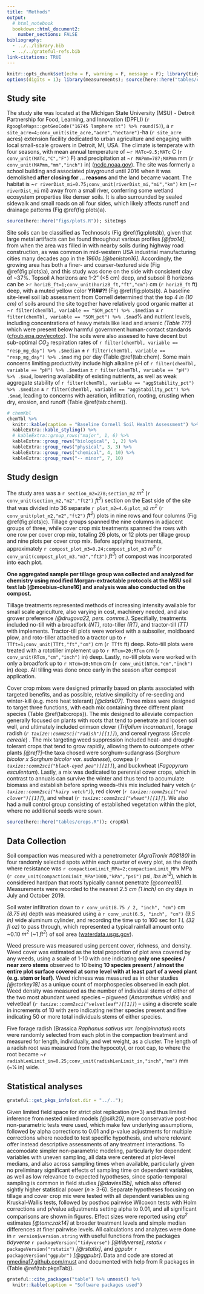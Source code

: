 ```yaml
---
title: "Methods"
output: 
  # html_notebook
  bookdown::html_document2:
    number_sections: FALSE
bibliography: 
  - ../../library.bib
  - ../../grateful-refs.bib
link-citations: TRUE
---
```



```r
knitr::opts_chunk$set(echo = F, warning = F, message = F); library(tidyverse)
options(digits = 1); library(measurements); source(here::here("tables/chem.R")); 
```


## Study site


The study site was located at the Michigan State University (MSU) - Detroit Partnership for Food, Learning, and Innovation (DPFLI) (`r RgoogleMaps::getGeoCode("16745 lamphere st") %>% round(5)`), a `r site_acre=4;conv_unit(site_acre,"acre","hectare")`-ha (`r site_acre` acres) extension facility dedicated to urban agriculture and engaging with local small-scale growers in Detroit, MI, USA.
The climate is temperate with four seasons, with mean annual temperature of ~`r MATc=9.5;MATc` C (`r conv_unit(MATc,"C","F")` F) and precipitation at ~`r MAPmm=787;MAPmm` mm (`r conv_unit(MAPmm,"mm","inch")` in) ([ncdc.noaa.gov](ncdc.noaa.gov)). 
The site was formerly a school building and associated playground until 2016 when it was demolished **after closing for ... reasons** and the land became vacant.
The habitat is ~`r riverDist_mi=0.75;conv_unit(riverDist_mi,"mi","km")` km (~`r riverDist_mi` mi) away from a small river, conferring some wetland ecosystem properties like denser soils.
It is also surrounded by sealed sidewalk and small roads on all four sides, which likely affects runoff and drainage patterns (Fig \@ref(fig:plots)a).
```r
source(here::here("figs/plots.R")); siteImgs
```

Site soils can be classified as Technosols (Fig \@ref(fig:plots)b), given that large metal artifacts can be found throughout various profiles *[@fao14]*, from when the area was filled in with nearby soils during highway road construction, as was common in mid-western USA industrial manufacturing cities many decades ago in the *1960s* *[@beniston16]*.
Accordingly, the growing area has both a finer- and coarser-textured side (Fig \@ref(fig:plots)a), 
and this study was done on the side with consistent clay of ~37%.
Topsoil A horizons are 1-2" (<5 cm) deep, and subsoil B horizons can be >`r horizB_ft=1;conv_unit(horizB_ft,"ft","cm")` cm (`r horizB_ft` ft) deep, with a muted yellow color **YR##?!** (Fig \@ref(fig:plots)b).
A baseline site-level soil lab assessment from Cornell determined that the top *4 in (10 cm)* of soils around the site together have relatively good organic matter at 
~`r filter(chemTbl, variable == "SOM_pct") %>% .$median` ± 
`r filter(chemTbl, variable == "SOM_pct") %>% .$mad`% 
and nutrient levels, including concentrations of heavy metals like lead and arsenic *(Table ???)* which were present below harmful government human-contact standards ([cfpub.epa.gov/ecotox](cfpub.epa.gov/ecotox)).
The soils were also assesed to have decent but sub-optimal *CO~2~* respiration rates of 
`r filter(chemTbl, variable == "resp_mg_day") %>% .$median` ± 
`r filter(chemTbl, variable == "resp_mg_day") %>% .$mad` mg per day 
(Table \@ref(tab:chem).
Some main concerns limiting productivity include high alkaline pH of 
`r filter(chemTbl, variable == "pH") %>% .$median` ± 
`r filter(chemTbl, variable == "pH") %>% .$mad`, 
lowering availability of existing nutrients, as well as weak aggregate stability of 
`r filter(chemTbl, variable == "aggStability_pct") %>% .$median` ± 
`r filter(chemTbl, variable == "aggStability_pct") %>% .$mad`, 
leading to concerns with aeration, infiltration, rooting, crusting when dry, erosion, and runoff (Table \@ref(tab:chem)).
```r
# chemKbl
chemTbl %>%
  knitr::kable(caption = "Baseline Cornell Soil Health Assessment") %>%
  kableExtra::kable_styling() %>%
  # kableExtra::group_rows("major", 1, 6) %>%
  kableExtra::group_rows("biological", 1, 2) %>%
  kableExtra::group_rows("physical", 3, 3) %>%
  kableExtra::group_rows("chemical", 4, 10) %>%
  kableExtra::group_rows("-- minor", 7, 10)
```


## Study design


The study area was a `r section_m2=278;section_m2` *m^2^* (`r conv_unit(section_m2,"m2","ft2")` *ft^2^*) section on the East side of the site that was divided into 36 separate `r plot_m2=4.6;plot_m2` *m^2^* (`r conv_unit(plot_m2,"m2","ft2")` *ft^2^*) plots in nine rows and four columns (Fig \@ref(fig:plots)c).
Tillage groups spanned the nine columns in adjacent groups of three, while cover crop mix treatments spanned the rows with one row per cover crop mix, totaling 26 plots, or 12 plots per tillage group and nine plots per cover crop mix.
Before applying treatments, approximately `r compost_plot_m3=0.24;compost_plot_m3` *m^3^* (`r conv_unit(compost_plot_m3,"m3","ft3")` *ft^3^*) of compost was incorporated into each plot.

**One aggregated sample per tillage group was collected and analyzed for chemistry using modified Morgan-extractable protocols at the MSU soil test lab [@moebius-clune16] and analysis was also conducted on the compost.**


<!-- ## Tillage -->


Tillage treatments represented methods of increasing intensity available for small scale agriculture, also varying in cost, machinery needed, and also grower preference *(@drugova22, pers. comms.)*.
Specifially, treatments included no-till with a broadfork *(NT)*, roto-tiller *(RT)*, and tractor-till *(TT)* with implements. 
Tractor-till plots were worked with a subsoiler, moldboard plow, and roto-tiller attached to a tractor up to `r TTft=1;conv_unit(TTft,"ft","cm")` cm (`r TTft` ft) deep. 
Roto-till plots were treated with a rototiller implement up to `r RTcm=20;RTcm` cm (`r conv_unit(RTcm,"cm","inch")` in) deep. 
Lastly, no-till plots were worked with only a broadfork up to `r NTcm=10;NTcm` cm (`r conv_unit(NTcm,"cm","inch")` in) deep. 
All tilling was done once early in the season after compost application.


<!-- ## Cover crop mixes -->


Cover crop mixes were designed primarily based on plants associated with targeted benefits, and as possible, relative simplicity of re-seeding and winter-kill (e.g. more heat tolerant) *[@clark07]*.
Three mixes were designed to target three functions, with each mix containing three different plant species (Table \@ref(tab:crops)). 
The mix designed to alleviate compaction generally focused on plants with roots that tend to penetrate and loosen soil well, and ultimately included crimson clover (*Trifolium incarnatum*), forage radish (*`r taxize::comm2sci("radish")[[1]]`*), and cereal ryegrass (*Secale cereale*) 
<!-- *[@williams/weil04]* -->
. 
The mix targeting weed suppression included heat- and drought-tolerant crops that tend to grow rapidly, allowing them to outcompete other plants *[@ref?]*--the taxa chosed were sorghum-sudangrass (*Sorghum bicolor x Sorghum bicolor var. sudanese*), cowpea (*`r taxize::comm2sci("black-eyed pea")[[1]]`*), and buckwheat (*Fagopyrum esculentum*). 
Lastly, a mix was dedicated to perennial cover crops, which in contrast to annuals can survive the winter and thus tend to accumulate biomass and establish before spring weeds--this mix included hairy vetch (*`r taxize::comm2sci("hairy vetch")`*), red clover (*`r taxize::comm2sci("red clover")[[1]]`*), and wheat (*`r taxize::comm2sci("wheat")[[1]]`*). 
We also had a null control group consisting of established vegetation within the plot, where no additional seeds were sown.
```r
source(here::here("tables/crops.R")); cropKbl
```


## Data Collection


<!-- ### Compaction -->

Soil compaction was measured with a penetrometer *(AgraTronix #08180)* in four randomly selected spots within each quarter of every plot, as the depth where resistance was `r compactionLimit_MPa=2;compactionLimit_MPa` MPa (`r conv_unit(compactionLimit_MPa*1000,"kPa","psi")` psi, *lbs in^-2^*), which is considered hardpan that roots typically cannot penetrate *[@correa19]*. 
Measurements were recorded to the nearest *2.5 cm (1 inch)* on dry days in July and October 2019.


<!-- ### Infiltration -->

Soil water infiltration down to `r conv_unit(8.75 / 2, "inch", "cm")` cm *(8.75 in)* depth was measured using a `r conv_unit(6.5, "inch", "cm")` *(9.5 in)* wide aluminum cylinder, and recording the time up to 160 sec for *1 L (32 fl oz)* to pass through, which represented a typical rainfall amount onto ~0.10 *m^2^* (~1 *ft^2^*) of soil area ([waterdata.usgs.gov](waterdata.usgs.gov)). 


<!-- ### Weed cover, density, and richness -->

Weed pressure was measured using percent cover, richness, and density.
Weed cover was estimated as the total proportion of plot area covered by any weeds, 
using a scale of 1-10 with one indicating **only one species / near zero stems** observed to 10 being **10 species present / almost the entire plot surface covered at some level with at least part of a weed plant (e.g. stem or leaf)**.
Weed richness was measured as in other studies *[@storkey18]* as a unique count of morphospecies observed in each plot.
Weed density was measured as the number of individual stems of either of the two most abundant weed species -- pigweed (*Amaranthus viridis*) and velvetleaf (*`r taxize::comm2sci("velvetleaf")[[1]]`*) -- using a discrete scale in increments of 10 with zero indicating neither species present and five indicating 50 or more total individuals stems of either species.


<!-- ### Yield -->

Five forage radish (Brassica *Raphanus sativus var. longipinnatus*) roots were randomly selected from each plot in the compaction treatment and measured for length, individually, and wet weight, as a cluster. 
The length of a radish root was measured from the hypocotyl, or root cap, to where the root became ~`r radishLenLimit_in=0.25;conv_unit(radishLenLimit_in,"inch","mm")` mm (~1⁄4 in) wide.


## Statistical analyses

```r
grateful::get_pkgs_info(out.dir = "../.."); 
```

Given limited field space for strict plot replication (*n*=3) and thus limited inference from nested mixed models *[@silk20]*, more conservative post-hoc non-parametric tests were used, which make few underlying assumptions, followed by alpha corrections to 0.01 and p-value adjustments for multiple corrections where needed to test specific hypothesis, and where relevant offer instead descriptive assessments of any treatment interactions.
To accomodate simpler non-parametric modeling, particularly for dependent variables with uneven sampling, all data were centered at plot-level medians, and also across sampling times when available, particularly given no preliminary significant effects of sampling time on dependent variables, as well as low relevance to expected hypotheses, since spatio-temporal sampling is common in field studies *[@davies15b]*, which also offered sightly higher statistical power (*n* ≥ 3-6).
Separate hypotheses focusing on tillage and cover crop mix were tested with all dependent variables using Kruskal-Wallis tests, followed by posthoc pairwise Wilcoxon tests with Holm corrections and p/value adjustments setting alpha to 0.01, and all significant comparisons are shown in figures.
Effect sizes were reported using *eta^2^* estimates *[@tomczak14]* at broader treatment levels and simple median differences at finer pairwise levels.
All calculations and analyzes were done in `r version$version.string` with useful functions from the packages *tidyverse* `r packageVersion("tidyverse")` *[@tidyverse]*, *rstatix* `r packageVersion("rstatix")` *[@rstatix]*, and *ggpubr* `r packageVersion("ggpubr")` *[@ggpubr]*.
Data and code are stored at [nmedina17.github.com/must](nmedina17.github.com/must) and documented with help from R packages in (Table \@ref(tab:pkgsTab)).
```r
grateful::cite_packages("table") %>% unnest() %>% 
  knitr::kable(caption = "Software packages used")
```


